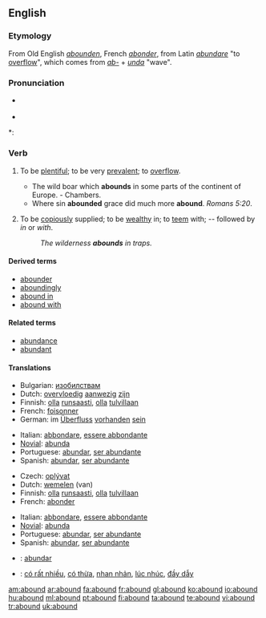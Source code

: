 ==English==

===Etymology===
From Old English ''[[abounden]]'', French ''[[abonder]]'', from Latin ''[[abundare]]'' "to [[overflow]]", which comes from ''[[ab-]]'' + ''[[unda]]'' "wave".

===Pronunciation===
* {{a|RP}} {{IPA|/əˈbaʊnd/}}
* {{audio|en-us-abound.ogg|Audio (US)}}

*: {{rhymes|aʊnd}}

===Verb===
{{en-verb}}

# {{intransitive}} To be [[plentiful]]; to be very [[prevalent]]; to [[overflow]].
#* The wild boar which '''abounds''' in some parts of the continent of Europe. - Chambers.
#* Where sin '''abounded''' grace did much more '''abound'''. ''Romans 5:20''.
# {{intransitive}} To be [[copiously]] supplied; to be [[wealthy]] in; to [[teem]] with; -- followed by ''in'' or ''with''.
#: ''The wilderness '''abounds''' in traps.''

====Derived terms====
* [[abounder]]
* [[aboundingly]]
* [[abound in]]
* [[abound with]]

====Related terms====
* [[abundance]]
* [[abundant]]

====Translations====
{{trans-top|to be plentiful}}
* Bulgarian: [[изобилствам]]
* Dutch: [[overvloedig]] [[aanwezig]] [[zijn]]
* Finnish: [[olla]] [[runsaasti]], [[olla]] [[tulvillaan]]
* French: [[foisonner]]
* German: im [[Überfluss]] [[vorhanden]] [[sein]]
{{trans-mid}}
* Italian: [[abbondare]], [[essere abbondante]]
* [[Novial]]: [[abunda]]
* Portuguese: [[abundar]], [[ser abundante]]
* Spanish: [[abundar]], [[ser abundante]]
{{trans-bottom}}

{{trans-top|to be copiously supplied}}
* Czech: [[oplývat]]
* Dutch: [[wemelen]] (van)
* Finnish: [[olla]] [[runsaasti]], [[olla]] [[tulvillaan]]
* French: [[abonder]]
{{trans-mid}}
* Italian: [[abbondare]], [[essere abbondante]]
* [[Novial]]: [[abunda]]
* Portuguese: [[abundar]], [[ser abundante]]
* Spanish: [[abundar]], [[ser abundante]]
{{trans-bottom}}

{{checktrans-top}}
* {{ttbc|Ido}}: [[abundar]]
* {{ttbc|Vietnamese}}: [[có rất nhiều]], [[có thừa]], [[nhan nhản]], [[lúc nhúc]], [[đầy dẫy]]
{{trans-bottom}}

[[am:abound]]
[[ar:abound]]
[[fa:abound]]
[[fr:abound]]
[[gl:abound]]
[[ko:abound]]
[[io:abound]]
[[hu:abound]]
[[ml:abound]]
[[pt:abound]]
[[fi:abound]]
[[ta:abound]]
[[te:abound]]
[[vi:abound]]
[[tr:abound]]
[[uk:abound]]